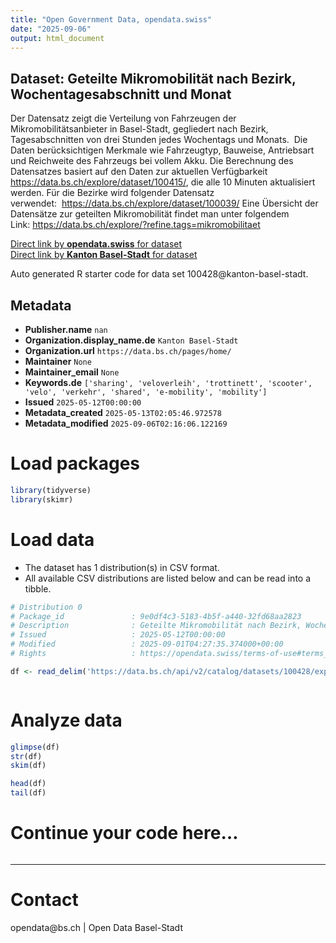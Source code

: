 ```yaml
---
title: "Open Government Data, opendata.swiss"
date: "2025-09-06"
output: html_document
---
```


## Dataset: Geteilte Mikromobilität nach Bezirk, Wochentagesabschnitt und Monat

Der Datensatz zeigt die Verteilung von Fahrzeugen der Mikromobilitätsanbieter in Basel-Stadt, gegliedert nach Bezirk, Tagesabschnitten von drei Stunden jedes Wochentags und Monats. 
Die Daten berücksichtigen Merkmale wie Fahrzeugtyp, Bauweise, Antriebsart und Reichweite des Fahrzeugs bei vollem Akku.
Die Berechnung des Datensatzes basiert auf den Daten zur aktuellen Verfügbarkeit 
[https://data.bs.ch/explore/dataset/100415/](https://data.bs.ch/explore/dataset/100415/), 
die alle 10 Minuten aktualisiert werden. Für die Bezirke wird folgender Datensatz verwendet:  [https://data.bs.ch/explore/dataset/100039/](https://data.bs.ch/explore/dataset/100039/)
Eine Übersicht der Datensätze zur geteilten Mikromobilität findet man unter folgendem Link: [https://data.bs.ch/explore/?refine.tags=mikromobilitaet](https://data.bs.ch/explore/?refine.tags=mikromobilitaet) 

[Direct link by **opendata.swiss** for dataset](https://opendata.swiss/de/dataset/geteilte-mikromobilitat-nach-bezirk-wochentagesabschnitt-und-monat)<br>
[Direct link by **Kanton Basel-Stadt** for dataset](https://data.bs.ch/explore/dataset/100428/)

Auto generated R starter code for data set 100428@kanton-basel-stadt.

## Metadata

- **Publisher.name** `nan`
- **Organization.display_name.de** `Kanton Basel-Stadt`
- **Organization.url** `https://data.bs.ch/pages/home/`
- **Maintainer** `None`
- **Maintainer_email** `None`
- **Keywords.de** `['sharing', 'veloverleih', 'trottinett', 'scooter', 'velo', 'verkehr', 'shared', 'e-mobility', 'mobility']`
- **Issued** `2025-05-12T00:00:00`
- **Metadata_created** `2025-05-13T02:05:46.972578`
- **Metadata_modified** `2025-09-06T02:16:06.122169`


# Load packages

```r

library(tidyverse)
library(skimr)

```

# Load data

-   The dataset has 1 distribution(s) in CSV format.
-   All available CSV distributions are listed below and can be read into a tibble.

```r

# Distribution 0
# Package_id               : 9e0df4c3-5183-4b5f-a440-32fd68aa2823
# Description              : Geteilte Mikromobilität nach Bezirk, Wochentagesabschnitt und Monat (csv)
# Issued                   : 2025-05-12T00:00:00
# Modified                 : 2025-09-01T04:27:35.374000+00:00
# Rights                   : https://opendata.swiss/terms-of-use#terms_by

df <- read_delim('https://data.bs.ch/api/v2/catalog/datasets/100428/exports/csv?use_labels=true')



```

# Analyze data

```r

glimpse(df)
str(df)
skim(df)

head(df)
tail(df)

```

# Continue your code here...

```r

```

------------------------------------------------------------------------

# Contact

opendata@bs.ch | Open Data Basel-Stadt
